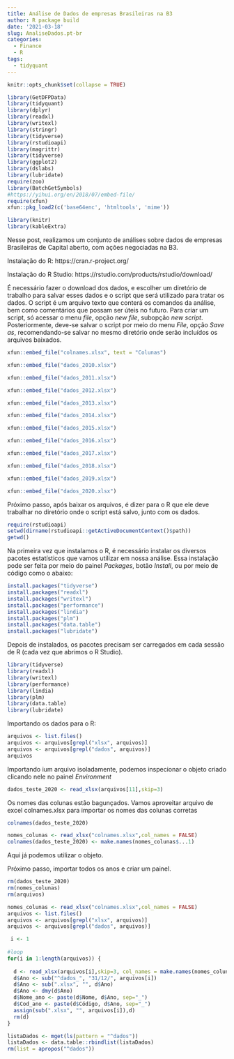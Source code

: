 ```yaml
---
title: Análise de Dados de empresas Brasileiras na B3
author: R package build
date: '2021-03-18'
slug: AnaliseDados.pt-br
categories:
  - Finance
  - R
tags:
  - tidyquant
---
```


```r
knitr::opts_chunk$set(collapse = TRUE)
```

```r
library(GetDFPData)
library(tidyquant)
library(dplyr)
library(readxl)
library(writexl)
library(stringr)
library(tidyverse)
library(rstudioapi)
library(magrittr)
library(tidyverse)
library(ggplot2)
library(dslabs)
library(lubridate)
require(zoo)
library(BatchGetSymbols)
#https://yihui.org/en/2018/07/embed-file/
require(xfun)
xfun::pkg_load2(c('base64enc', 'htmltools', 'mime'))

library(knitr)
library(kableExtra)

```

Nesse post, realizamos um conjunto de análises sobre dados de empresas Brasileiras de Capital aberto, com ações negociadas na B3.


<!--more-->

Instalação do R:
https://cran.r-project.org/

Instalação do R Studio:
https://rstudio.com/products/rstudio/download/


É necessário fazer o download dos dados, e escolher um diretório de trabalho para salvar esses dados e o script que será utilizado para tratar os dados. O script é um arquivo texto que conterá os comandos da análise, bem como comentários que possam ser úteis no futuro. Para criar um script, só acessar o menu *file*, opção *new file*, subopção *new script*. Posteriormente, deve-se salvar o script por meio do menu *File*, opção *Save as*, recomendando-se salvar no mesmo diretório onde serão incluídos os arquivos baixados.


```r
xfun::embed_file("colnames.xlsx", text = "Colunas")
```

```r
xfun::embed_file("dados_2010.xlsx")
```

```r
xfun::embed_file("dados_2011.xlsx")
```

```r
xfun::embed_file("dados_2012.xlsx")
```

```r
xfun::embed_file("dados_2013.xlsx")
```

```r
xfun::embed_file("dados_2014.xlsx")
```

```r
xfun::embed_file("dados_2015.xlsx")
```

```r
xfun::embed_file("dados_2016.xlsx")
```

```r
xfun::embed_file("dados_2017.xlsx")
```

```r
xfun::embed_file("dados_2018.xlsx")
```

```r
xfun::embed_file("dados_2019.xlsx")
```

```r
xfun::embed_file("dados_2020.xlsx")
```


Próximo passo, após baixar os arquivos, é dizer para o R que ele deve trabalhar no diretório onde o script está salvo, junto com os dados.
```r
require(rstudioapi)
setwd(dirname(rstudioapi::getActiveDocumentContext()$path))
getwd()
```


Na primeira vez que instalamos o R, é necessário instalar os diversos pacotes estatísticos que vamos utilizar em nossa análise. Essa instalação pode ser feita por meio do painel *Packages*, botão *Install*, ou por meio de código como o abaixo: 
```r
install.packages("tidyverse")
install.packages("readxl")
install.packages("writexl")
install.packages("performance")
install.packages("lindia")
install.packages("plm")
install.packages("data.table")
install.packages("lubridate")
```

Depois de instalados, os pacotes precisam ser carregados em cada sessão de R (cada vez que abrimos o R Studio).

```r
library(tidyverse)
library(readxl)
library(writexl)
library(performance)
library(lindia)
library(plm)
library(data.table)
library(lubridate)
```



Importando os dados para o R:

```r
arquivos <- list.files()
arquivos <- arquivos[grepl("xlsx", arquivos)]
arquivos <- arquivos[grepl("dados", arquivos)]
arquivos
```

Importando ium arquivo isoladamente, podemos inspecionar o objeto criado clicando nele no painel *Environment*

```r
dados_teste_2020 <- read_xlsx(arquivos[11],skip=3)
```

Os nomes das colunas estão bagunçados. Vamos aproveitar arquivo de excel colnames.xlsx para importar os nomes das colunas corretas
```r
colnames(dados_teste_2020)
```


```r
nomes_colunas <- read_xlsx("colnames.xlsx",col_names = FALSE)
colnames(dados_teste_2020) <- make.names(nomes_colunas$...1)
```


Aqui já podemos utilizar o objeto.


Próximo passo, importar todos os anos e criar um painel. 


```r

rm(dados_teste_2020)
rm(nomes_colunas)
rm(arquivos)

nomes_colunas <- read_xlsx("colnames.xlsx",col_names = FALSE)
arquivos <- list.files()
arquivos <- arquivos[grepl("xlsx", arquivos)]
arquivos <- arquivos[grepl("dados", arquivos)]

 i <- 1
 
#loop 
for(i in 1:length(arquivos)) {
  
  d <- read_xlsx(arquivos[i],skip=3, col_names = make.names(nomes_colunas$...1))
  d$Ano <- sub("^dados_", "31/12/", arquivos[i])
  d$Ano <- sub(".xlsx", "", d$Ano)
  d$Ano <- dmy(d$Ano)
  d$Nome_ano <- paste(d$Nome, d$Ano, sep="_")
  d$Cod_ano <- paste(d$Código, d$Ano, sep="_")
  assign(sub(".xlsx", "", arquivos[i]),d)
  rm(d)
} 

listaDados <- mget(ls(pattern = "^dados"))
listaDados <- data.table::rbindlist(listaDados)
rm(list = apropos("^dados"))

```



